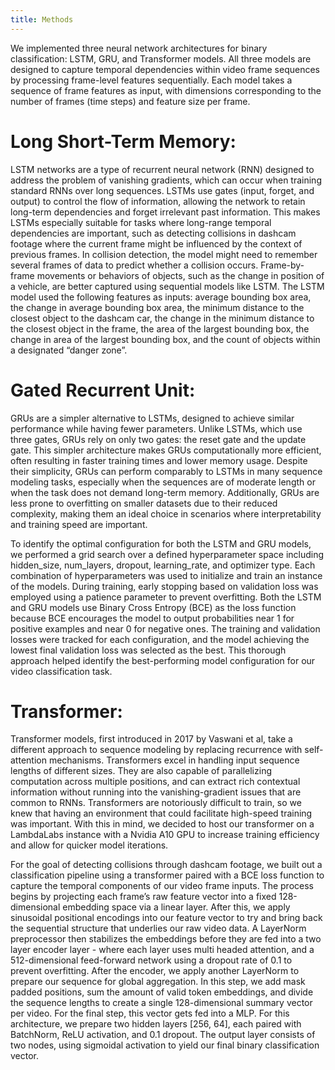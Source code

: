 ```yaml
---
title: Methods
---
```


We implemented three neural network architectures for binary classification: LSTM, GRU, and Transformer models. All three models are designed to capture temporal dependencies within video frame sequences by processing frame-level features sequentially. Each model takes a sequence of frame features as input, with dimensions corresponding to the number of frames (time steps) and feature size per frame. 

# Long Short-Term Memory:

LSTM networks are a type of recurrent neural network (RNN) designed to address the problem of vanishing gradients, which can occur when training standard RNNs over long sequences. LSTMs use gates (input, forget, and output) to control the flow of information, allowing the network to retain long-term dependencies and forget irrelevant past information. This makes LSTMs especially suitable for tasks where long-range temporal dependencies are important, such as detecting collisions in dashcam footage where the current frame might be influenced by the context of previous frames. In collision detection, the model might need to remember several frames of data to predict whether a collision occurs. Frame-by-frame movements or behaviors of objects, such as the change in position of a vehicle, are better captured using sequential models like LSTM. The LSTM model used the following features as inputs: average bounding box area, the change in average bounding box area, the minimum distance to the closest object to the dashcam car, the change in the minimum distance to the closest object in the frame, the area of the largest bounding box, the change in area of the largest bounding box, and the count of objects within a designated “danger zone”.

# Gated Recurrent Unit:

GRUs are a simpler alternative to LSTMs, designed to achieve similar performance while having fewer parameters. Unlike LSTMs, which use three gates, GRUs rely on only two gates: the reset gate and the update gate. This simpler architecture makes GRUs computationally more efficient, often resulting in faster training times and lower memory usage. Despite their simplicity, GRUs can perform comparably to LSTMs in many sequence modeling tasks, especially when the sequences are of moderate length or when the task does not demand long-term memory. Additionally, GRUs are less prone to overfitting on smaller datasets due to their reduced complexity, making them an ideal choice in scenarios where interpretability and training speed are important.

To identify the optimal configuration for both the LSTM and GRU models, we performed a grid search over a defined hyperparameter space including hidden_size, num_layers, dropout, learning_rate, and optimizer type. Each combination of hyperparameters was used to initialize and train an instance of the models. During training, early stopping based on validation loss was employed using a patience parameter to prevent overfitting. Both the LSTM and GRU models use Binary Cross Entropy (BCE) as the loss function because BCE encourages the model to output probabilities near 1 for positive examples and near 0 for negative ones. The training and validation losses were tracked for each configuration, and the model achieving the lowest final validation loss was selected as the best. This thorough approach helped identify the best-performing model configuration for our video classification task. 

# Transformer: 

Transformer models, first introduced in 2017 by Vaswani et al, take a different approach to sequence modeling by replacing recurrence with self-attention mechanisms. Transformers excel in handling input sequence lengths of different sizes. They are also capable of parallelizing computation across multiple positions, and can extract rich contextual information without running into the vanishing-gradient issues that are common to RNNs. Transformers are notoriously difficult to train, so we knew that having an environment that could facilitate high-speed training was important. With this in mind, we decided to host our transformer on a LambdaLabs instance with a Nvidia A10 GPU to increase training efficiency and allow for quicker model iterations. 

For the goal of detecting collisions through dashcam footage, we built out a classification pipeline using a transformer paired with a BCE loss function to capture the temporal components of our video frame inputs. The process begins by projecting each frame’s raw feature vector into a fixed 128-dimensional embedding space via a linear layer. After this, we apply sinusoidal positional encodings into our feature vector to try and bring back the sequential structure that underlies our raw video data. A LayerNorm preprocessor then stabilizes the embeddings before they are fed into a two layer encoder layer - where each layer uses multi headed attention, and a 512-dimensional feed-forward network using a dropout rate of 0.1 to prevent overfitting. After the encoder, we apply another LayerNorm to prepare our sequence for global aggregation. In this step, we add mask padded positions, sum the amount of valid token embeddings, and divide the sequence lengths to create a single 128-dimensional summary vector per video. For the final step, this vector gets fed into a MLP. For this architecture, we prepare two hidden layers [256, 64], each paired with BatchNorm, ReLU activation, and 0.1 dropout. The output layer consists of two nodes, using sigmoidal activation to yield our final binary classification vector. 
